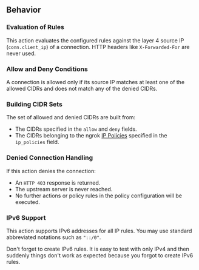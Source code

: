 ## Behavior

### Evaluation of Rules

This action evaluates the configured rules against the layer 4 source IP
(`conn.client_ip`) of a connection. HTTP headers like `X-Forwarded-For` are
never used.

### Allow and Deny Conditions

A connection is allowed only if its source IP matches at least one of the
allowed CIDRs and does not match any of the denied CIDRs.

### Building CIDR Sets

The set of allowed and denied CIDRs are built from:

- The CIDRs specified in the `allow` and `deny` fields.
- The CIDRs belonging to the ngrok [IP Policies](/docs/api/resources/ip-policies/) 
specified in the `ip_policies` field.

### Denied Connection Handling

If this action denies the connection:

- An `HTTP 403` response is returned.
- The upstream server is never reached.
- No further actions or policy rules in the policy configuration will be executed.

### IPv6 Support

This action supports IPv6 addresses for all IP rules. You may use standard 
abbreviated notations such as `"::/0"`.

Don't forget to create IPv6 rules. It is easy to test with only IPv4 and then 
suddenly things don't work as expected because you forgot to create IPv6 rules.